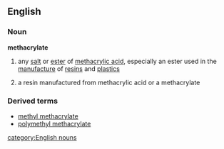 ==English==
===Noun===
'''methacrylate'''
#{{chemistry}} any [[salt]] or [[ester]] of [[methacrylic acid]], especially an ester used in the [[manufacture]] of [[resin]]s and [[plastic]]s
# a resin manufactured from methacrylic acid or a methacrylate
===Derived terms===
*[[methyl methacrylate]]
*[[polymethyl methacrylate]]
[[category:English nouns]]